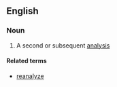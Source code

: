 ==English==

===Noun===
{{en-noun|reanalyses}}

# A second or subsequent [[analysis]]

====Related terms====
*[[reanalyze]]